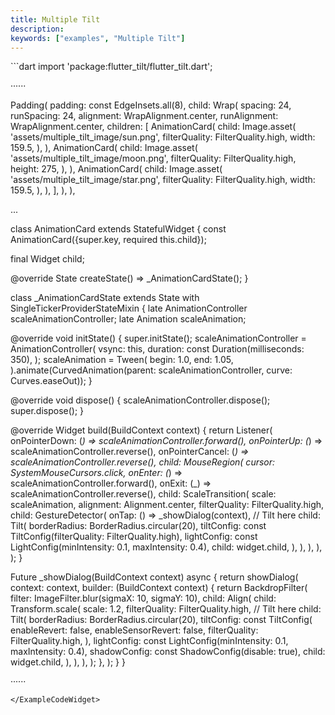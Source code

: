 ```yaml
---
title: Multiple Tilt
description:
keywords: ["examples", "Multiple Tilt"]
---
```


<ExampleCodeWidget name="MultipleTilt" height={1550}>
```dart
import 'package:flutter_tilt/flutter_tilt.dart';

······

Padding(
  padding: const EdgeInsets.all(8),
  child: Wrap(
    spacing: 24,
    runSpacing: 24,
    alignment: WrapAlignment.center,
    runAlignment: WrapAlignment.center,
    children: [
      AnimationCard(
        child: Image.asset(
          'assets/multiple_tilt_image/sun.png',
          filterQuality: FilterQuality.high,
          width: 159.5,
        ),
      ),
      AnimationCard(
        child: Image.asset(
          'assets/multiple_tilt_image/moon.png',
          filterQuality: FilterQuality.high,
          height: 275,
        ),
      ),
      AnimationCard(
        child: Image.asset(
          'assets/multiple_tilt_image/star.png',
          filterQuality: FilterQuality.high,
          width: 159.5,
        ),
      ),
    ],
  ),
),

...

class AnimationCard extends StatefulWidget {
  const AnimationCard({super.key, required this.child});

  final Widget child;

  @override
  State<AnimationCard> createState() => _AnimationCardState();
}

class _AnimationCardState extends State<AnimationCard> with SingleTickerProviderStateMixin {
  late AnimationController scaleAnimationController;
  late Animation<double> scaleAnimation;

  @override
  void initState() {
    super.initState();
    scaleAnimationController = AnimationController(
      vsync: this,
      duration: const Duration(milliseconds: 350),
    );
    scaleAnimation = Tween(
      begin: 1.0,
      end: 1.05,
    ).animate(CurvedAnimation(parent: scaleAnimationController, curve: Curves.easeOut));
  }

  @override
  void dispose() {
    scaleAnimationController.dispose();
    super.dispose();
  }

  @override
  Widget build(BuildContext context) {
    return Listener(
      onPointerDown: (_) => scaleAnimationController.forward(),
      onPointerUp: (_) => scaleAnimationController.reverse(),
      onPointerCancel: (_) => scaleAnimationController.reverse(),
      child: MouseRegion(
        cursor: SystemMouseCursors.click,
        onEnter: (_) => scaleAnimationController.forward(),
        onExit: (_) => scaleAnimationController.reverse(),
        child: ScaleTransition(
          scale: scaleAnimation,
          alignment: Alignment.center,
          filterQuality: FilterQuality.high,
          child: GestureDetector(
            onTap: () => _showDialog(context),
            // Tilt here
            child: Tilt(
              borderRadius: BorderRadius.circular(20),
              tiltConfig: const TiltConfig(filterQuality: FilterQuality.high),
              lightConfig: const LightConfig(minIntensity: 0.1, maxIntensity: 0.4),
              child: widget.child,
            ),
          ),
        ),
      ),
    );
  }

  Future<void> _showDialog(BuildContext context) async {
    return showDialog<void>(
      context: context,
      builder: (BuildContext context) {
        return BackdropFilter(
          filter: ImageFilter.blur(sigmaX: 10, sigmaY: 10),
          child: Align(
            child: Transform.scale(
              scale: 1.2,
              filterQuality: FilterQuality.high,
              // Tilt here
              child: Tilt(
                borderRadius: BorderRadius.circular(20),
                tiltConfig: const TiltConfig(
                  enableRevert: false,
                  enableSensorRevert: false,
                  filterQuality: FilterQuality.high,
                ),
                lightConfig: const LightConfig(minIntensity: 0.1, maxIntensity: 0.4),
                shadowConfig: const ShadowConfig(disable: true),
                child: widget.child,
              ),
            ),
          ),
        );
      },
    );
  }
}

······
```
</ExampleCodeWidget>
